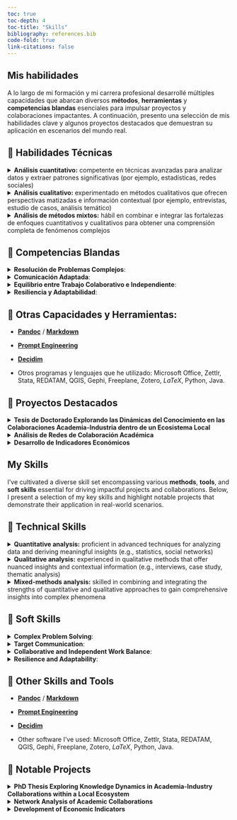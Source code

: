 ```yaml
---
toc: true
toc-depth: 4
toc-title: "Skills"
bibliography: references.bib
code-fold: true
link-citations: false
---
```


::: {.content-visible when-profile="es"}

# Mis habilidades

::: justified
A lo largo de mi formación y mi carrera profesional desarrollé múltiples capacidades que abarcan diversos **métodos**, **herramientas** y **competencias blandas** esenciales para impulsar proyectos y colaboraciones impactantes. A continuación, presento una selección de mis habilidades clave y algunos proyectos destacados que demuestran su aplicación en escenarios del mundo real.
:::

## 📌 Habilidades Técnicas
<details> 
<summary> **Análisis cuantitativo:** competente en técnicas avanzadas para analizar datos y extraer patrones significativas (por ejemplo, estadísticas, redes sociales) </summary>
<br>

::: centered

**Análisis Estadístico**

:::

::: {.grid}

::: {.g-col-4 .justified}
Mi competencia en estadística abarca más de una década, comenzando desde mis estudios de grado en la Universidad de Buenos Aires. He aplicado técnicas estadísticas extensamente, notablemente durante mi período en CEPAL, donde contribuí al desarrollo de indicadores económicos como un Índice de Precios al Consumidor (IPC) o indicadores sintéticos de activiad económica. En mi tesis doctoral, utilicé modelos estadísticos avanzados para analizar datos de encuestas en línea, empleando herramientas como Qualtrics para la recopilación y análisis de datos.
:::

::: {.g-col-8 }

![](visualMedia/exampleModes.png){fig-align="left"}
```r
# Full model plots: appending fitted response probabilities (or logits) to the data frame and plotting these in relation to the predictors.
#using the predict() fuction with option type = "probs" to get probabilities instead the highest probability category
collab_DF <- cbind(collaborators %>% 
                     dplyr::select(Q15_1_collapsed, edad, chann), 
                   predict(om_151, type = "probs"))

# long format data for plotting
plot_dat <- collab_DF %>% 
  pivot_longer(c(Negativo, Neutral, Positivo), names_to = "level", values_to = "prob")

gg <- ggplot(plot_dat, aes(x = edad, y = prob, colour = level)) + geom_line(size = 1) + theme_bw() + xlim(25, 80) + geom_point(color = "black", size = 0.2) + facet_grid(chann ~ .) 

gg

```

:::

:::

::: centered

**Análisis de Redes Sociales en R y Gephi**

:::

::: {.grid}

::: {.g-col-4}
![](visualMedia/bch_institutional_animation.gif){fig-align="left"} 
:::

::: {.g-col-8 .justified}
Adentrándome en la teoría de grafos y el análisis de redes sociales, exploré colaboraciones entre organizaciones académicas y empresariales, a pesar de los desafíos planteados por la escasez de publicaciones empresariales. A través de herramientas como Bibliometrix, describí la evolución de colaboraciones en publicaciones académicas, como lo evidencia mi presentación en la Conferencia Conjunta Sunbelt & NetSci 2021.

```r
library(tidygeocoder)
library(maps)
library(mapdata)
library(geosphere)
library(geodist)
library("animation") 

#### ILLUSTRATION CODE EXCERPTS FOR GIFS CREATION #### 

## GRAPH ----

# source: https://kateto.net/network-visualization
library("igraph")
local_g <- list()
local_comp <- list()
saveGIF({
for (i in loop.vector) {
  vert <- V(g_list[[i]])[which(V(g_list[[i]])$bariloche == 1 | V(g_list[[i]])$bariloche == 2)]
  #get edges connected to selected nodes: https://igraph.org/r/doc/incident_edges.html
  edg <- incident_edges(g_list[[i]], vert, "all")
  local <- ego(g_list[[i]], order = 1, nodes = vert, mode = "all")
  local_g[[i]] <- igraph::subgraph.edges(g_list[[i]], eids = unlist(edg)) 
  local_comp[[i]] <- decompose(local_g[[i]])
  V(local_comp[[i]][[1]])$deg <- degree(local_comp[[i]][[1]])
  E(local_comp[[i]][[1]])$width <- 12*E(local_comp[[i]][[1]])$weight/max(E(local_comp[[i]][[1]])$weight)
  l = layout_with_fr(local_comp[[i]][[1]])
  plot(local_comp[[i]][[1]], 
       vertex.size = 1+V(local_comp[[i]][[1]])$deg/max(V(local_comp[[i]][[1]])$deg)*10, vertex.label = "", 
       edge.width = E(local_comp[[i]][[1]])$width,
       layout = l, 
       main = paste0("Bariloche's academic organization","\n", "ego network (largest component)" ,"\n",names(Mslice)[i])
       )
}
},interval = .8, movie.name = "bch_institutional_animation.gif")
```

:::

:::

</details>

<details>
<summary>**Análisis cualitativo:** experimentado en métodos cualitativos que ofrecen perspectivas matizadas e información contextual (por ejemplo, entrevistas, estudio de casos, análisis temático)</summary>
<br>

::: grid

::: {.g-col-4 .justified}

Mi experiencia incluye la realización y análisis de entrevistas utilizando Atlas.ti. He realizado análisis temático, incluyendo tanto codificación deductiva como inductiva, para extraer ideas a partir de datos cualitativos, enriqueciendo mi investigación con perspectivas matizadas y comprensión contextual.

:::

::: {.g-col-8 }
![](visualMedia/atlasScreenshot.png){fig-align="center"}
:::

:::

</details>

<details>
<summary> **Análisis de métodos mixtos:** hábil en combinar e integrar las fortalezas de enfoques cuantitativos y cualitativos para obtener una comprensión completa de fenómenos complejos </summary>
<br>

::: centered 

**Entrevistas y Estudio de Caso**

:::

::: grid

::: {.g-col-4 .justified}
En mi tesis doctoral, adopté un diseño de estudio de caso secuencial explicativo, combinando de manera fluida enfoques cuantitativos y cualitativos para obtener una comprensión completa de fenómenos complejos. Esta metodología me permitió descubrir patrones multifacéticos e informar recomendaciones prácticas.

:::

::: {.g-col-8 }
![](visualMedia/metodosMixtos.jpg){fig-align="center"}
:::

:::

</details>

## 📌 Competencias Blandas

::: justified

<details>

<summary> **Resolución de Problemas Complejos**:</summary>

Me apasiona abordar problemas complejos y diseñar soluciones concretas que eviten caer en propuestas simplistas y reduccionistas. Con una actitud proactiva y abierta, busco diseñar soluciones sofisticadas, "fuera de lo común", que no solo consideren las partes de un proceso, sino también sus conexiones e interdependencias. En el diseño e implementación de mi tesis doctoral, enfrenté todo tipo de desafíos (metodológicos, de programación, limitaciones de recursos) que pude abordar y enmarcar para proporcionar una respuesta integrada desde una perspectiva compleja.

</details>

<details>

<summary> **Comunicación Adaptada**:</summary>

La comunicación efectiva es crucial en mi enfoque profesional. Ajusto el lenguaje técnico a términos comprensibles y adapto el formato del mensaje según el contexto y el destinatario. Esto ha sido esencial en mi papel como intermediario entre la academia y la industria.

</details>

<details>

<summary> **Equilibrio entre Trabajo Colaborativo e Independiente**:</summary>

Concebir y llevar a cabo un proyecto de investigación de principio a fin me ha enseñado a trabajar de manera autónoma. Sin embargo, al mismo tiempo, ser parte de un grupo de investigación y participar en múltiples conferencias me ha mostrado el valor de compartir y colaborar activamente para alcanzar objetivos colectivos. La colaboración es clave para mejorar las habilidades individuales y lograr mejores resultados colectivos.

</details>

<details>

<summary> **Resiliencia y Adaptabilidad**:</summary>

Me entusiasma la continua evolución de los eventos y la tecnología. Creo que los desafíos representan oportunidades de crecimiento, para lo cual es necesario abrazar el cambio e incorporar rápidamente nuevas herramientas, métodos y modalidades de trabajo. Ya sea a través del autoaprendizaje o gracias a la formación ofrecida por las organizaciones de las que he sido parte, siempre tomo la iniciativa de dominar nuevas herramientas y aprovechar al máximo su adaptación a las necesidades y al contexto.

</details>

:::

## 📌 Otras Capacidades y Herramientas:

-   [**Pandoc**](https://pandoc.org) / [**Markdown**](https://www.markdownguide.org)

-   [**Prompt Engineering**](/visualMedia/promptEngineering.pdf)

-   [**Decidim**](/visualMedia/CertificatDecidim.pdf)

-   Otros programas y lenguajes que he utilizado: Microsoft Office, Zettlr, Stata, REDATAM, QGIS, Gephi, Freeplane, Zotero, $LaTeX$, Python, Java.

## 📌 Proyectos Destacados

<details>
<summary>**Tesis de Doctorado Explorando las Dinámicas del Conocimiento en las Colaboraciones Academia-Industria dentro de un Ecosistema Local**<br> </summary>

::: justified

Examiné la producción de conocimiento dentro de las colaboraciones academia-industria (AICs) en San Carlos de Bariloche, Argentina, utilizando el marco teórico del I-Space de Boisot para caracterizar la co-creación de conocimiento y las dinámicas de aprendizaje individuales y organizacionales. Empleando un enfoque de métodos mixtos, integré datos de encuestas con percepciones recopiladas de entrevistas en profundidad para explorar diversos modos de colaboración y comparar sus propiedades de conocimiento y procesos de aprendizaje asociados. Los hallazgos proporcionaron recomendaciones estratégicas para los interesados en mejorar el aprendizaje recíproco y la co-creación de conocimiento dentro de las AICs. Además, al sentar las bases para las asociaciones de conocimiento entre instituciones, este proyecto contribuye a dar forma a las estrategias y políticas futuras en colaboraciones interinstitucionales.

:::

</details>
<details>
<summary>**Análisis de Redes de Colaboración Académica** <br></summary>

::: justified

Durante mi proyecto de tesis, exploré extensamente el análisis de redes sociales para medir los flujos de información dentro de las colaboraciones académicas. Si bien inicialmente tenía la intención de evaluar los flujos en colaboraciones academia-industria, descubrí que el análisis de redes sociales no era la herramienta más adecuada para este propósito. 

Sin embargo, esta experiencia me permitió desarrollar habilidades valiosas en el análisis de colaboraciones entre organizaciones académicas. Aprovechando las bases de datos bibliométricas, realicé análisis originales para visualizar y analizar las redes en evolución de colaboración académica. Esto culminó en una presentación en la Conferencia Networks 2021: Joint Sunbelt & NetSci, donde compartí percepciones sobre "Colaboración Científica a través de Redes Institucionales: El Valor de los Socios Nacionales". A través de este proyecto, obtuve una comprensión más profunda de las dinámicas de colaboración académica y mejoré mi competencia en técnicas de análisis de redes sociales.

:::

</details>
<details>
<summary>**Desarrollo de Indicadores Económicos** <br></summary>

::: justified

Mi participación en el desarrollo de indicadores económicos con CEPAL abarcó dos proyectos principales. Por un lado, contribuí a las etapas iniciales del diseño e implementación de un Índice de Precios al Consumidor (IPC). Esto implicó analizar datos para identificar una canasta de consumo representativa y calcular pesos para garantizar un monitoreo preciso de la inflación. Por otro lado, desempeñé un papel clave en la estimación y actualización de indicadores coincidentes para rastrear la actividad económica de los estados subnacionales argentinos. Este proyecto implicó la recolección de nuevos datos sobre variables observables, desestacionalización de series temporales, ejecución de modelos estadísticos y evaluación de la calidad de los datos para informar la toma de decisiones estratégicas.

:::

</details>

:::

::: {.content-visible when-profile="en"}

# My Skills

::: justified

I've cultivated a diverse skill set encompassing various **methods**, **tools**, and **soft skills** essential for driving impactful projects and collaborations. Below, I present a selection of my key skills and highlight notable projects that demonstrate their application in real-world scenarios.
:::


## 📌 Technical Skills

<details> 
<summary> **Quantitative analysis:** proficient in advanced techniques for analyzing data and deriving meaningful insights (e.g., statistics, social networks) </summary>
<br>

::: centered 

**Statistical analysis**

:::

::: {.grid}

::: {.g-col-4 .justified}
My proficiency in statistics spans over a decade, starting from my undergraduate studies at the University of Buenos Aires. I've applied statistical techniques extensively, notably during my tenure at CEPAL, where I contributed to the development of economic indicators such as the Consumer Price Index (CPI). In my doctoral thesis, I utilized advanced statistical models to analyze data from online surveys, employing tools like Qualtrics for data collection and analysis.
:::

::: {.g-col-8 }
![](visualMedia/exampleModes.png){fig-align="left"}
```r
# Full model plots: appending fitted response probabilities (or logits) to the data frame and plotting these in relation to the predictors.
#using the predict() fuction with option type = "probs" to get probabilities instead the highest probability category
collab_DF <- cbind(collaborators %>% 
                     dplyr::select(Q15_1_collapsed, edad, chann), 
                   predict(om_151, type = "probs"))

# long format data for plotting
plot_dat <- collab_DF %>% 
  pivot_longer(c(Negativo, Neutral, Positivo), names_to = "level", values_to = "prob")

gg <- ggplot(plot_dat, aes(x = edad, y = prob, colour = level)) + geom_line(size = 1) + theme_bw() + xlim(25, 80) + geom_point(color = "black", size = 0.2) + facet_grid(chann ~ .) 

gg

```
:::

:::

::: centered

**Social network analysis in R and Gephi**

:::

::: {.grid}

::: {.g-col-4}
![](visualMedia/bch_institutional_animation.gif){fig-align="left"} 
:::

::: {.g-col-8 .justified}
Delving into graph theory and social network analysis, I explored collaborations between academic and business organizations, despite the challenges posed by limited business publications. Through tools like Bibliometrix, I depicted the evolution of collaborations in academic publications, as evidenced by my presentation at the Networks 2021: Joint Sunbelt & NetSci Conference.

```r
library(tidygeocoder)
library(maps)
library(mapdata)
library(geosphere)
library(geodist)
library("animation") 

#### ILLUSTRATION CODE EXCERPTS FOR GIFS CREATION #### 

## GRAPH ----

# source: https://kateto.net/network-visualization
library("igraph")
local_g <- list()
local_comp <- list()
saveGIF({
for (i in loop.vector) {
  vert <- V(g_list[[i]])[which(V(g_list[[i]])$bariloche == 1 | V(g_list[[i]])$bariloche == 2)]
  #get edges connected to selected nodes: https://igraph.org/r/doc/incident_edges.html
  edg <- incident_edges(g_list[[i]], vert, "all")
  local <- ego(g_list[[i]], order = 1, nodes = vert, mode = "all")
  local_g[[i]] <- igraph::subgraph.edges(g_list[[i]], eids = unlist(edg)) 
  local_comp[[i]] <- decompose(local_g[[i]])
  V(local_comp[[i]][[1]])$deg <- degree(local_comp[[i]][[1]])
  E(local_comp[[i]][[1]])$width <- 12*E(local_comp[[i]][[1]])$weight/max(E(local_comp[[i]][[1]])$weight)
  l = layout_with_fr(local_comp[[i]][[1]])
  plot(local_comp[[i]][[1]], 
       vertex.size = 1+V(local_comp[[i]][[1]])$deg/max(V(local_comp[[i]][[1]])$deg)*10, vertex.label = "", 
       edge.width = E(local_comp[[i]][[1]])$width,
       layout = l, 
       main = paste0("Bariloche's academic organization","\n", "ego network (largest component)" ,"\n",names(Mslice)[i])
       )
}
},interval = .8, movie.name = "bch_institutional_animation.gif")
```
:::

:::

<!-- <details> -->
<!-- <summary> Statistical analysis</summary> -->


<!-- ::: justified -->
<!-- My relationship with statistics dates back more than 10 years, starting from my first class at the University of Buenos Aires. Beyond my conceptual interest and analysis in research environments, I applied my knowledge during my time at CEPAL, where I contributed to the development of a **Consumer Price Index (CPI)** and other economic indicators in collaboration with Argentine government organizations. -->

<!-- More recently, as part of my doctoral thesis, I worked on **models for categorical, binomial, and multinomial variables** to analyze data from **online surveys**, which I not only analyzed but also **designed and distributed using [Qualtrics](https://www.qualtrics.com/)**. The final analysis in the thesis utilized a complex version of the proportional odds model [@mccullaghRegressionModelsOrdinal1980], which allows representing ordinal categorical variables (such as Likert scale) as dependent variables. Just for illustrative purposes, the following graph shows how different satisfaction levels associated with various modes of collaboration vary according to the age of collaborators. -->
<!-- ::: -->


<!-- ```{r eval=FALSE, echo=TRUE} -->
<!-- # Full model plots: appending fitted response probabilities (or logits) to the data frame and plotting these in relation to the predictors. -->
<!-- #using the predict() fuction with option type = "probs" to get probabilities instead the highest probability category -->
<!-- collab_DF <- cbind(collaborators %>%  -->
<!--                      dplyr::select(Q15_1_collapsed, edad, chann),  -->
<!--                    predict(om_151, type = "probs")) -->

<!-- # long format data for plotting -->
<!-- plot_dat <- collab_DF %>%  -->
<!--   pivot_longer(c(Negativo, Neutral, Positivo), names_to = "level", values_to = "prob") -->

<!-- gg <- ggplot(plot_dat, aes(x = edad, y = prob, colour = level)) + geom_line(size = 1) + theme_bw() + xlim(25, 80) + geom_point(color = "black", size = 0.2) + facet_grid(chann ~ .)  -->

<!-- gg -->

<!-- ``` -->

<!-- ![](visualMedia/exampleModes.png){fig-align="center"} -->

<!-- </details> -->

<!-- <details> -->

<!-- <summary> Social network analysis in R and Gephi </summary> -->

<!-- ::: justified -->
<!-- While my primary focus has been on statistical, descriptive, and inferential analysis, I've also delved into graph theory and social network analysis. Although I didn't extensively research it due to the requirements of my thesis, I've utilized packages like [Bibliometrix](https://www.bibliometrix.org/home/) and others to measure collaborations between academic and business organizations through joint publications. -->

<!-- The endeavor wasn't highly successful because very few businesses publish, but it did serve as a means to examine collaborations between academic organizations and practice network analysis. This allowed me to explore collaborations in the academic sphere and practice network analysis. For instance, I've been able to depict the evolution of collaborations in academic publications among various organizations in the city of Bariloche, Argentina. Below, you can find two graphical representations of collaborations in Bariloche, one in network form (left) and the other geographically (right). If you'd like to see more comprehensive results, you can watch my presentation at the Networks 2021: Joint Sunbelt & NetSci Conference [here](visualMedia/hulskampPresentation.mp4). -->
<!-- ::: -->

<!-- ```{r eval=FALSE, echo=TRUE, comment= F, warning = F} -->
<!-- library(tidygeocoder) -->
<!-- library(maps) -->
<!-- library(mapdata) -->
<!-- library(geosphere) -->
<!-- library(geodist) -->
<!-- library("animation")  -->

<!-- #### ILLUSTRATION CODE EXCERPTS FOR GIFS CREATION ####  -->

<!-- ## GRAPH A (left) ---- -->

<!-- # source: https://kateto.net/network-visualization -->
<!-- library("igraph") -->
<!-- local_g <- list() -->
<!-- local_comp <- list() -->
<!-- saveGIF({ -->
<!-- for (i in loop.vector) { -->
<!--   vert <- V(g_list[[i]])[which(V(g_list[[i]])$bariloche == 1 | V(g_list[[i]])$bariloche == 2)] -->
<!--   #get edges connected to selected nodes: https://igraph.org/r/doc/incident_edges.html -->
<!--   edg <- incident_edges(g_list[[i]], vert, "all") -->
<!--   local <- ego(g_list[[i]], order = 1, nodes = vert, mode = "all") -->
<!--   local_g[[i]] <- igraph::subgraph.edges(g_list[[i]], eids = unlist(edg))  -->
<!--   local_comp[[i]] <- decompose(local_g[[i]]) -->
<!--   V(local_comp[[i]][[1]])$deg <- degree(local_comp[[i]][[1]]) -->
<!--   E(local_comp[[i]][[1]])$width <- 12*E(local_comp[[i]][[1]])$weight/max(E(local_comp[[i]][[1]])$weight) -->
<!--   l = layout_with_fr(local_comp[[i]][[1]]) -->
<!--   plot(local_comp[[i]][[1]],  -->
<!--        vertex.size = 1+V(local_comp[[i]][[1]])$deg/max(V(local_comp[[i]][[1]])$deg)*10, vertex.label = "",  -->
<!--        edge.width = E(local_comp[[i]][[1]])$width, -->
<!--        layout = l,  -->
<!--        main = paste0("Bariloche's academic organization","\n", "ego network (largest component)" ,"\n",names(Mslice)[i]) -->
<!--        ) -->
<!-- } -->
<!-- },interval = .8, movie.name = "bch_institutional_animation.gif") -->


<!-- #### GRAPH B (right) ---- -->

<!-- g <- g_list[[i]] -->

<!-- # Join features -->
<!-- g <- contract(g, -->
<!--          factor(V(g)$name), -->
<!--          vertex.attr.comb = list(name = "first", group = "mean", docs = "max", "random")) -->
<!-- # attributes were merged: docs max as most of interactions are shared -->
<!-- g <- simplify(g, remove.loops=T, remove.multiple = T, edge.attr.comb =  list(weight = "max")) -->

<!-- # generate data frames of organizations and collaborations -->
<!-- un_geo_data = igraph::as_data_frame(g, what = 'both')  # affiliation network from bibliometrix as data frame -->

<!-- orgs <- un_geo_data$vertices %>%  -->
<!--   mutate(lat = as.numeric(lat), -->
<!--          long = as.numeric(long)) -->

<!-- # Keep collaborations only with egos from BCH -->
<!-- un_geo_data$edges$width <- NULL -->
<!-- collabs <- as_tibble(un_geo_data$edges) %>%  -->
<!--   filter(from %in% vert$name | to %in% vert$name)  -->

<!-- # World Map (low quality, should be improved) -->
<!-- map("world", col = "grey20", fill = T, bg = "black", lwd = 0.1) -->
<!-- title(paste(unique(orgs$year)), col.main = "lightgrey") -->
<!-- #plot(gadm, col = myColours, border = 'grey') -->

<!-- points(x = orgs$long, y=orgs$lat, cex = .04+orgs$docs/max(orgs$docs), col = "yellow") -->

<!-- for(j in 1:nrow(collabs)) { -->
<!--     node1 <- orgs[orgs$name == collabs[j,]$from,] -->
<!--     node2 <- orgs[orgs$name == collabs[j,]$to,] -->
<!--     if (!is.na(node1$lat) & !is.na(node2$lat) & node1$lat != node2$lat) -->
<!--       { -->
<!--     arc <- gcIntermediate(c(node1[1,]$long, node1[1,]$lat),  -->
<!--                            c(node2[1,]$long, node2[1,]$lat),  -->
<!--                            n=30, addStartEnd=TRUE, breakAtDateLine = T, sp=T) -->
<!--     edge.ind <- 1# round(60*collabs[j,]$weight / max(collabs$weight)) -->

<!--     lines(arc, col=edge.col[edge.ind], lwd=edge.ind/5) -->

<!--     } -->
<!-- } -->
<!-- } -->
<!-- },interval = .5, movie.name = "bchDynamicInfoMap.gif") -->

<!--  detach('package:animation') -->

<!-- ``` -->

<!-- |                                                                      |                                                            | -->
<!-- |---------------------------------------|---------------------------------| -->
<!-- | ![](visualMedia/bch_institutional_animation.gif){fig-align="center"} | ![](visualMedia/bchDynamicInfoMap.gif){fig-align="center"} | -->

<!-- </details> -->

</details>

<details>
<summary>**Qualitative analysis:** experienced in qualitative methods that offer nuanced insights and contextual information (e.g., interviews, case study, thematic analysis)</summary>
<br>

::: centered 

**Interviews and Case Study**

:::

::: grid

::: {.g-col-4 .justified}
My experience includes conducting and analyzing interviews using Atlas.ti. I've employed thematic analysis, including both deductive and inductive coding, to derive insights from qualitative data, enriching my research with nuanced perspectives and contextual understanding.
:::

::: {.g-col-8 }
![](visualMedia/atlasScreenshot.png){fig-align="center"}
:::

:::

<!-- <details> --> 

<!-- <summary> Interviews and case studies.</summary> -->

<!-- ::: justified -->
<!-- I had conducted interviews for my master's thesis, and more recently, for my doctoral thesis, I analyzed 26 **interviews using Atlas.ti**. The preparation of interviews, contacting interviewees, conducting the interviews, and transcription are essential parts of this process [@rubin2011; @kvale1994]. For the analysis, I employed thematic analysis [@braunUsingThematicAnalysis2006], based on a list of *a priori* codes, which I later updated with emerging themes. Analyzing interviews can be a demanding task, but it provides valuable insights from multiple individuals with direct experience in the subject of study. Below is a screenshot of the thematic analysis process in Atlas.ti. In the future, I am excited about the prospect of conducting *focus groups*. -->
<!-- ::: -->

<!-- ![](visualMedia/atlasScreenshot.png){fig-align="center"} -->

<!-- </details> -->
</details>

<details>
<summary> **Mixed-methods analysis:** skilled in combining and integrating the strengths of quantitative and qualitative approaches to gain comprehensive insights into complex phenomena </summary>
<br>

::: centered 

**Interviews and Case Study**

:::

::: grid

::: {.g-col-4 .justified}
In my doctoral thesis, I adopted an explanatory sequential case study design, seamlessly blending quantitative and qualitative approaches to gain comprehensive insights into complex phenomena. This methodology allowed me to uncover multifaceted patterns and inform practical recommendations.
:::

::: {.g-col-8 }
![](visualMedia/metodosMixtos.jpg){fig-align="center"}
:::

<!-- <details> -->

<!-- <summary> Quantitative and qualitative data integration.</summary> -->

<!-- ::: justified -->
<!-- In my case, I adapted and implemented an "*explanatory sequential case study design*". Starting with the selection of a specific case study, this design initiates with a quantitative phase to identify aggregated behavioral patterns. The analysis of these results then guides the subsequent qualitative phase, aimed at achieving a deeper and more nuanced understanding of the aggregated patterns. Finally, the results from both phases are integrated, providing a more comprehensive outcome. -->
<!-- ::: -->

<!-- ![](visualMedia/metodosMixtos.jpg){fig-align="center"} -->

<!-- </details> -->
:::
</details>

## 📌 Soft Skills

::: justified
<details>

<summary> **Complex Problem Solving**:</summary>

I'm passionate about tackling complex issues and devising concrete solutions that avoid falling into simplistic and reductionist proposals. With a proactive and open-minded attitude, I seek to design sophisticated, "out-of-the-box" solutions that not only consider the parts of a process but also their connections and interdependencies. In the design and implementation of my doctoral thesis, I faced all sorts of challenges (methodological, scheduling, resource limitations) that I could address and frame to provide an integrated response from a complex perspective.

</details>

<details>

<summary> **Target Communication**:</summary>

Effective communication is crucial in my professional approach. I adjust technical language to understandable terms and adapt the message format according to the context and the recipient. This has been essential in my role as an intermediary between academia and industry.

</details>

<details>

<summary> **Collaborative and Independent Work Balance**:</summary>

Conceiving and carrying out a research project from start to finish has taught me to work autonomously. However, at the same time, being part of a research group and participating in multiple conferences have shown me the value of sharing and actively collaborating to achieve collective goals. Collaboration is key to enhancing individual skills and achieving better collective results.

</details>

<details>

<summary> **Resilience and Adaptability**:</summary>

I'm excited by the continuous evolution of events and technology. I believe that challenges represent growth opportunities, for which it is necessary to embrace change and quickly incorporate new tools, methods, and work modalities. Whether through self-learning or thanks to the training offered by the organizations I've been a part of, I always take the initiative to master new tools and make the most of their adaptation to the needs and context.

</details>
:::

## 📌 Other Skills and Tools

-    [**Pandoc**](https://pandoc.org) / [**Markdown**](https://www.markdownguide.org)

-    [**Prompt Engineering**](/visualMedia/promptEngineering.pdf)

-    [**Decidim**](/visualMedia/CertificatDecidim.pdf)

-    Other software I've used: Microsoft Office, Zettlr, Stata, REDATAM, QGIS, Gephi, Freeplane, Zotero, $LaTeX$, Python, Java.

## 📌 Notable Projects

<details>
<summary>**PhD Thesis Exploring Knowledge Dynamics in Academia-Industry Collaborations within a Local Ecosystem**<br> </summary>

::: justified
I examined knowledge production within academia-industry collaborations (AICs) in San Carlos de Bariloche, Argentina, using Boisot's I-Space framework to characterize knowledge co-creation, and individual and organizational learning dynamics. Employing a mixed-methods approach, I integrated survey data with insights gathered from in-depth interviews to explore diverse modes of collaboration and their associated knowledge properties and learning processes. The findings provided strategic recommendations for stakeholders to enhance reciprocal learning and knowledge co-creation within AICs. Furthermore, by laying the groundwork for cross-institutional knowledge partnerships, this project contributes to shaping future strategies and policies in inter-institutional collaborations.
:::
</details>
<details>
<summary>**Network Analysis of Academic Collaborations** <br></summary>

::: justified
During my thesis project, I extensively explored social network analysis to measure information flows within academic collaborations. While initially intending to evaluate flows in academic-industry collaborations, I found that social network analysis was not the most suitable tool for this purpose. However, this experience allowed me to develop valuable skills in analyzing collaborations between academic organizations. Leveraging bibliometric databases, I conducted original analyses to visualize and analyze evolving networks of scholarly collaboration. This culminated in a presentation at the Networks 2021: Joint Sunbelt & NetSci Conference, where I shared insights about "Scientific Collaboration Through Institutional Networks: The Value of National Partners." Through this project, I gained a deeper understanding of academic collaboration dynamics and enhanced my proficiency in social network analysis techniques.

:::
</details>
<details>
<summary>**Development of Economic Indicators** <br></summary>

::: justified

My involvement in the development of economic indicators with CEPAL encompassed two primary projects. On the one hand, I contributed to the initial stages of designing and implementing a Consumer Price Index (CPI). This involved analyzing data to identify a representative consumption basket and calculating weights to ensure accurate inflation monitoring. On the other hand, I played a key role in estimating and updating coincident indicators to track the economic activity of Argentine sub-national states. This project entailed collecting new data on observable variables, deseasonalizing time series, running statistical models, and assessing data quality to inform strategic decision-making.
:::

</details>

:::